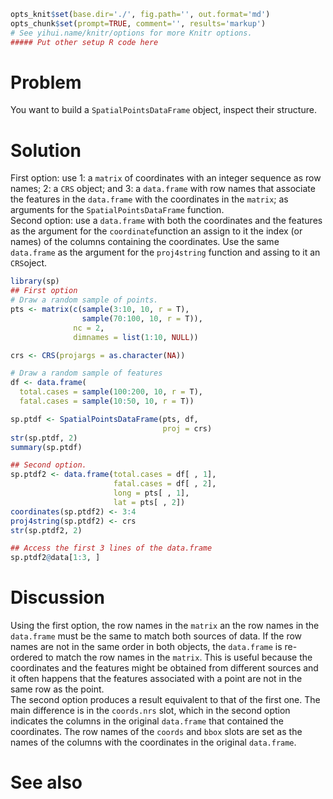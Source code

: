 ```r
opts_knit$set(base.dir='./', fig.path='', out.format='md')
opts_chunk$set(prompt=TRUE, comment='', results='markup')
# See yihui.name/knitr/options for more Knitr options.
##### Put other setup R code here

```

# Problem
You want to build a `SpatialPointsDataFrame` object, inspect their structure.

# Solution
First option: use 1: a `matrix` of coordinates with an integer sequence as row names; 2: a `CRS` object; and 3: a `data.frame` with row names that associate the features in the `data.frame` with the coordinates in the `matrix`; as arguments for the `SpatialPointsDataFrame` function.  
Second option: use a `data.frame` with both the coordinates and the features as the argument for the `coordinate`function an assign to it the index (or names) of the columns containing the coordinates. Use the same `data.frame` as the argument for the `proj4string` function and assing to it an `CRS`oject.
```r
library(sp)
## First option
# Draw a random sample of points.
pts <- matrix(c(sample(3:10, 10, r = T),
                sample(70:100, 10, r = T)),
              nc = 2,
              dimnames = list(1:10, NULL))

crs <- CRS(projargs = as.character(NA))

# Draw a random sample of features
df <- data.frame(
  total.cases = sample(100:200, 10, r = T),
  fatal.cases = sample(10:50, 10, r = T))

sp.ptdf <- SpatialPointsDataFrame(pts, df,
                                  proj = crs)
str(sp.ptdf, 2)
summary(sp.ptdf)

## Second option.
sp.ptdf2 <- data.frame(total.cases = df[ , 1],
                       fatal.cases = df[ , 2],
                       long = pts[ , 1],
                       lat = pts[ , 2])
coordinates(sp.ptdf2) <- 3:4
proj4string(sp.ptdf2) <- crs
str(sp.ptdf2, 2)

## Access the first 3 lines of the data.frame
sp.ptdf2@data[1:3, ]
```

# Discussion
Using the first option, the row names in the `matrix` an the row names in the `data.frame` must be the same to match both sources of data. If the row names are not in the same order in both objects, the `data.frame` is re-ordered  to match the row names in the  `matrix`. This is useful because the coordinates and the features might be obtained from different sources and it often happens that the features associated with a point are not in the same row as the point.  
The second option produces a result equivalent to that of the first one. The main difference is in the `coords.nrs` slot, which in the second option indicates the columns in the original `data.frame` that contained the coordinates. The row names of the `coords` and `bbox` slots are set as the names of the columns with the coordinates in the original `data.frame`.

# See also


















































